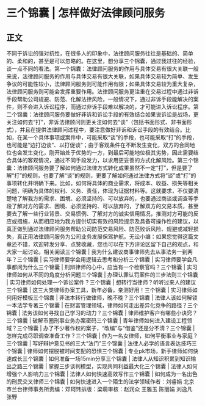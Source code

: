 # 三个锦囊 | 怎样做好法律顾问服务
## 正文
不同于诉讼的强对抗性，在很多人的印象中，法律顾问服务往往是基础的、简单的、柔和的，甚至是可以忽略的。在这里，想分享三个锦囊，通过我过往的经验，谈一点不同的看法。第一个锦囊：法律顾问服务的作用与具体交易有很大关联一般来说，法律顾问服务的作用与具体交易有很大关联，如果具体交易较为简单、发生争议的可能性较小，法律顾问服务则可能作用有限；如果具体交易较为重大复杂，法律顾问服务则可能会发挥重要作用。法律顾问服务更注重在交易过程中通过非诉手段帮助公司规避、防范、化解法律风险，一般情况下，通过非诉手段能解决的案件，则不会进入诉讼程序，而通过非诉手段难以解决的，才可能进入诉讼程序。第二个锦囊：法律顾问服务要做好非诉和诉讼手段的有效结合如果说诉讼是战场，更关注如何去“打”，非诉法律顾问则更关注如何去“谈”（包括书面形式、非书面形式），并且在提供法律顾问过程中，要注意做好非诉和诉讼手段的有效结合。比如，在某一个具体事项或案件中，可能采取“谈”的手段，也可能采取“打”的手段，也可能是“边打边谈”、以打促谈”；由于客观条件在不断发生变化，双方的合同地位也会发生变化，刚开始处于优势的一方，到最后可能地位极其劣势，因此需要结合具体的客观情况，通过不同手段发力，以求用更妥善的方式化解风险。第三个锦囊：法律顾问服务要了解如何通过法律方式转化成果虽然不一定“打”，但是要了解“打”的规则，也要了解“谈”的规则，更要了解如何通过法律方式将“谈”或“打”的事项转化并明确下来。比如，如何将具体的商业需求，将成本、收益、损失等相关问题，明确为具体的权利、义务、责任，体现为证据材料等。这就要求，不仅要清楚地了解我方的需求、困境、必须坚持的、可以放弃的，也要通过商谈或调查等手段了解对方的需求、困境、必须坚持的、可以放弃的，了解双方的交易本质，甚至要去了解一些行业背景、交易惯例、了解对方的诚实信用情况，推测对方可能的反应或措施，从而相应地为我方提供切实有效的风险提示及具备可操作性的建议，以真正做到通过法律顾问服务帮助公司防范交易风险、防范败诉风险、规避或减轻损失，真正用法律顾问服务为公司业务发展保驾护航。无讼小编：如果您觉得这篇文章还不错，欢迎转发分享、点赞收藏，您也可以在下方评论区留下自己的观点，和大家一起讨论。相关阅读三个锦囊 | 我为什么建议商事律师先去从事法务一到两年？三个锦囊 | 实习律师要学会用逻辑去思考和分析三个锦囊 | 实习律师要学会凡事都问为什么三个锦囊 | 刑辩律师的心中，应当有一个检察官吗？三个锦囊 | 实习律师如何从不同的角度分析问题三个锦囊 | 办理认罪认罚案件的三步法则三个锦囊 | 实习律师如何处理一个诉讼案件？三个锦囊 | 想转行当律师？听听过来人的建议三个锦囊 | 这三大类律师办案工具，新年必备，亲测好用！三个锦囊 | 实习律师如何用好模板三个锦囊 | 非法本转行做律师，晚不晚？三个锦囊 | 法律人该如何解锁一本法学专著三个锦囊 | 在财富管理领域，律师如何走出差异化竞争的路径？三个锦囊 | 法务该如何寻找自己学习的动力？三个锦囊 | 律师维护客户有哪些小诀窍？三个锦囊 | 破解币圈刑事业务办案密码三个锦囊 | 青年律师如何进入建设工程领域？三个锦囊 | 办了不少著作权的案子，“改编”与“借鉴”还是分不清？三个锦囊 | 怎样完成尽职调查准备工作？三个锦囊 | 作为一名女律师，如何平衡事业与家庭？三个锦囊 | 写好辩护意见书的三大“法门”三个锦囊 | 法律人必学的语言表达技巧三个锦囊 | 律师如何摆脱被时间支配的恐惧三个锦囊 | 专业pk市场，新手律师如何快速成长三个锦囊 | 如何准备一场15min分享三个锦囊 | 法律人从知识积累到知识输出之路三个锦囊 | 掌握三步谈判模型，实现共同利益最大化三个锦囊 | 法律人如何增强个人影响力三个锦囊 | 法律人如何快速高效写作三个锦囊 | 如何成为一名出色的刑民交叉律师三个锦囊 | 如何快速进入一个陌生的法学领域作者：刘睿娟 北京市兰台律师事务所责编：邓珂玮排版：梁萌审核：赵润众 王雅玉 陈丽娟 刘逸凡 张野